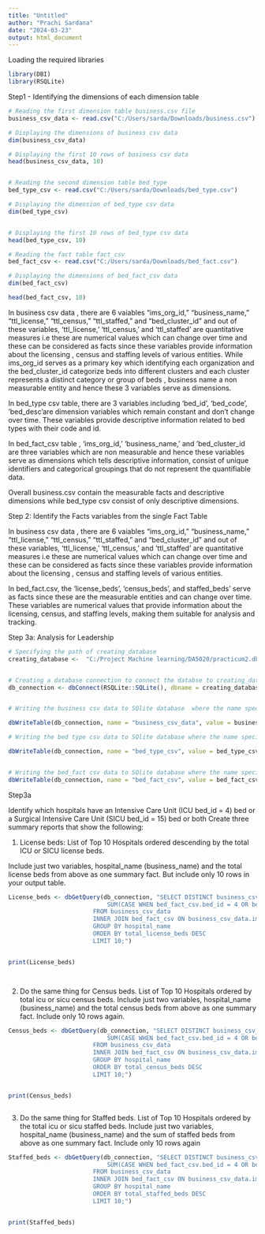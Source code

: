 ---
title: "Untitled"
author: "Prachi Sardana"
date: "2024-03-23"
output: html_document
---


Loading the required libraries 

```{r}

library(DBI)
library(RSQLite)

```


Step1 - Identifying the dimensions of each dimension table 

```{r}


# Reading the first dimension table business.csv file 
business_csv_data <- read.csv("C:/Users/sarda/Downloads/business.csv")

# Displaying the dimensions of business csv data 
dim(business_csv_data)


```


```{r}


# Displaying the first 10 rows of business csv data 
head(business_csv_data, 10)



```


```{r}

# Reading the second dimension table bed_type 
bed_type_csv <- read.csv("C:/Users/sarda/Downloads/bed_type.csv")

# Displaying the dimension of bed_type csv data 
dim(bed_type_csv)



```


```{r}

# Displaying the first 10 rows of bed_type csv data 
head(bed_type_csv, 10)

```


```{r}

# Reading the fact table fact_csv 
bed_fact_csv <- read.csv("C:/Users/sarda/Downloads/bed_fact.csv")

# Displaying the dimensions of bed_fact_csv data 
dim(bed_fact_csv)

```

```{r}


head(bed_fact_csv, 10)


```

In business csv data , there are 6 vaiables "ims_org_id," "business_name," "ttl_license," "ttl_census," "ttl_staffed," and "bed_cluster_id" and out of these variables, ‘ttl_license,’ ‘ttl_census,’ and ‘ttl_staffed’  are quantitative measures i.e these are numerical values which can change over time and these can be considered as facts since these variables provide information about the licensing , census and staffing levels of various entities. 
While ims_org_id serves as a primary key which identifying each organization and the bed_cluster_id categorize beds into different clusters and each cluster represents a distinct category or group of beds , business name a non measurable entity and hence these 3 variables serve as dimensions. 

In bed_type csv table, there are 3 variables including 'bed_id', 'bed_code', 'bed_desc'are dimension variables which remain constant and don't change over time. These variables provide descriptive information related to bed types with their code and id. 

In bed_fact_csv table ,  ‘ims_org_id,’ ‘business_name,’ and ‘bed_cluster_id are three variables which are non measurable and hence these variables serve as dimensions which tells descriptive information, consist of unique identifiers and categorical groupings that do not represent the quantifiable data. 

Overall business.csv contain the measurable facts and descriptive dimensions while bed_type csv consist of only descriptive dimensions. 



Step 2: Identify the Facts variables from the single Fact Table

In business csv data , there are 6 vaiables "ims_org_id," "business_name," "ttl_license," "ttl_census," "ttl_staffed," and "bed_cluster_id" and out of these variables, ‘ttl_license,’ ‘ttl_census,’ and ‘ttl_staffed’  are quantitative measures i.e these are numerical values which can change over time and these can be considered as facts since these variables provide information about the licensing , census and staffing levels of various entities. 

In bed_fact.csv, the 'license_beds', 'census_beds', and staffed_beds' serve as facts since these are the measurable entities and can change over time. These variables are numerical values that provide information about the licensing, census, and staffing levels, making them suitable for analysis and tracking.



Step 3a: Analysis for Leadership 


```{r}

# Specifying the path of creating_database 
creating_database <-  "C:/Project Machine learning/DA5020/practicum2.db"


# Creating a database connection to connect the databse to creating_database variable
db_connection <- dbConnect(RSQLite::SQLite(), dbname = creating_database)


# Writing the business csv data to SQlite database  where the name specifies the data to be written in the table and value represents the name of table in database.

dbWriteTable(db_connection, name = "business_csv_data", value = business_csv_data, overwrite = TRUE)

# Writing the bed type csv data to SQlite database where the name specifies the data to be written in the table and value represents the name of table in database.

dbWriteTable(db_connection, name = "bed_type_csv", value = bed_type_csv, overwrite = TRUE)


# Writing the bed_fact csv data to SQlite database where the name specifies the data to be written in the table and value represents the name of table in database.
dbWriteTable(db_connection, name = "bed_fact_csv", value = bed_fact_csv, overwrite = TRUE)


```

Step3a 

Identify which hospitals have an Intensive Care Unit (ICU bed_id = 4) bed or a Surgical Intensive Care
Unit (SICU bed_id = 15) bed or both
Create three summary reports that show the following:

1. License beds: List of Top 10 Hospitals ordered descending by the total ICU or SICU license beds.

Include just two variables, hospital_name (business_name) and the total license beds from above as one summary fact. But include only 10 rows in your output table.



```{r}




License_beds <- dbGetQuery(db_connection, "SELECT DISTINCT business_csv_data.business_name AS hospital_name,
                            SUM(CASE WHEN bed_fact_csv.bed_id = 4 OR bed_fact_csv.bed_id = 15 THEN bed_fact_csv.license_beds ELSE 0 END) AS total_license_beds
                        FROM business_csv_data
                        INNER JOIN bed_fact_csv ON business_csv_data.ims_org_id = bed_fact_csv.ims_org_id
                        GROUP BY hospital_name
                        ORDER BY total_license_beds DESC
                        LIMIT 10;")


print(License_beds)




```

2) Do the same thing for Census beds. List of Top 10 Hospitals ordered by total icu or sicu census beds.
Include just two variables, hospital_name (business_name) and the total census beds from above as one
summary fact. Include only 10 rows again.




```{r}


Census_beds <- dbGetQuery(db_connection, "SELECT DISTINCT business_csv_data.business_name AS hospital_name,
                            SUM(CASE WHEN bed_fact_csv.bed_id = 4 OR bed_fact_csv.bed_id = 15 THEN bed_fact_csv.census_beds ELSE 0 END) AS total_census_beds
                        FROM business_csv_data
                        INNER JOIN bed_fact_csv ON business_csv_data.ims_org_id = bed_fact_csv.ims_org_id
                        GROUP BY hospital_name
                        ORDER BY total_census_beds DESC
                        LIMIT 10;")


print(Census_beds)



```


3) Do the same thing for Staffed beds. List of Top 10 Hospitals ordered by the total icu or sicu staffed
beds. Include just two variables, hospital_name (business_name) and the sum of staffed beds from
above as one summary fact. Include only 10 rows again

```{r}



Staffed_beds <- dbGetQuery(db_connection, "SELECT DISTINCT business_csv_data.business_name AS hospital_name,
                            SUM(CASE WHEN bed_fact_csv.bed_id = 4 OR bed_fact_csv.bed_id = 15 THEN bed_fact_csv.staffed_beds ELSE 0 END) AS total_staffed_beds
                        FROM business_csv_data
                        INNER JOIN bed_fact_csv ON business_csv_data.ims_org_id = bed_fact_csv.ims_org_id
                        GROUP BY hospital_name
                        ORDER BY total_staffed_beds DESC
                        LIMIT 10;")


print(Staffed_beds)





```




